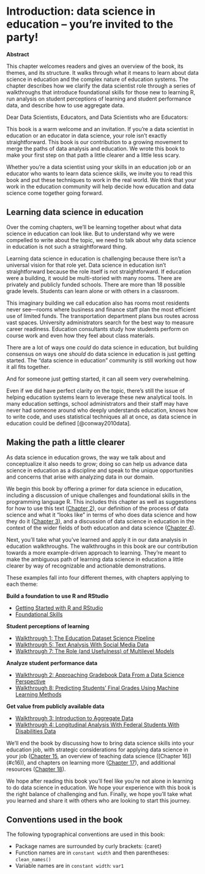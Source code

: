 # Introduction: data science in education -- you're invited to the party! {#c01}

**Abstract**

This chapter welcomes readers and gives an overview of the book, its themes, and its structure. It walks through what it means to learn about data science in education and the complex nature of education systems. The chapter describes how we clarify the data scientist role through a series of walkthroughs that introduce foundational skills for those new to learning R, run analysis on student perceptions of learning and student performance data, and describe how to use aggregate data.


Dear Data Scientists, Educators, and Data Scientists who are Educators: 

This book is a warm welcome and an invitation. If you're a data scientist in education or an educator in data science, your role isn't exactly straightforward. This book is our contribution to a growing movement to merge the paths of data analysis and education. We wrote this book to make your first step on that path a little clearer and a little less scary. 

Whether you're a data scientist using your skills in an education job or an educator who wants to learn data science skills, we invite you to read this book and put these techniques to work in the real world. We think that your work in the education community will help decide how education and data science come together going forward.

## Learning data science in education

Over the coming chapters, we'll be learning together about what data science in education can look like. But to understand why we were compelled to write about the topic, we need to talk about why data science in education is not such a straightforward thing. 

Learning data science in education is challenging because there isn't a universal vision for that role yet. Data science in education isn't straightforward because the role itself is not straightforward. If education were a building, it would be multi-storied with many rooms. There are privately and publicly funded schools. There are more than 18 possible grade levels. Students can learn alone or with others in a classroom. 

This imaginary building we call education also has rooms most residents never see---rooms where business and finance staff plan the most efficient use of limited funds. The transportation department plans bus routes across vast spaces. University administrators search for the best way to measure career readiness. Education consultants study how students perform on course work and even how they feel about class materials. 

There are a lot of ways one *could* do data science in education, but building consensus on ways one *should* do data science in education is just getting started. The "data science in education" community is still working out how it all fits together. 

And for someone just getting started, it can all seem very overwhelming. 

Even if we did have perfect clarity on the topic, there's still the issue of helping education systems learn to leverage these new analytical tools. In many education settings, school administrators and their staff may have never had someone around who deeply understands education, knows how to write code, and uses statistical techniques all at once, as data science in education could be defined [@conway2010data].

## Making the path a little clearer

As data science in education grows, the way we talk about and conceptualize it also needs to grow; doing so can help us advance data science in education as a discipline and speak to the unique opportunities and concerns that arise with analyzing data in our domain.

We begin this book by offering a primer for data science in education, including a discussion of unique challenges and foundational skills in the programming language R. This includes this chapter as well as suggestions for how to use this text ([Chapter 2](#c02)), our definition of the process of data science and what it "looks like" in terms of who does data science and how they do it ([Chapter 3](#c03)), and a discussion of data science in education in the context of the wider fields of both education and data science ([Chapter 4](#c04)).

Next, you'll take what you've learned and apply it in our data analysis in education walkthroughs. The walkthroughs in this book are our contribution towards a more example-driven approach to learning. They're meant to make the ambiguous path of learning data science in education a little clearer by way of recognizable and actionable demonstrations. 

These examples fall into four different themes, with chapters applying to each theme:

**Build a foundation to use R and RStudio**

* [Getting Started with R and RStudio](#c05)
* [Foundational Skills](#c06)

**Student perceptions of learning**

* [Walkthrough 1: The Education Dataset Science Pipeline](#c07)
* [Walkthrough 5: Text Analysis With Social Media Data](#c16)
* [Walkthrough 7: The Role (and Usefulness) of Multilevel Models](#c13)

**Analyze student performance data**

* [Walkthrough 2: Approaching Gradebook Data From a Data Science Perspective](#c08)
* [Walkthrough 8: Predicting Students' Final Grades Using Machine Learning Methods](#c14)

**Get value from publicly available data**

* [Walkthrough 3: Introduction to Aggregate Data](#c09)
* [Walkthrough 4: Longitudinal Analysis With Federal Students With Disabilities Data](#c10)

We'll end the book by discussing how to bring data science skills into your education job, with strategic considerations for applying data science in your job ([Chapter 15](#c15), an overview of teaching data science ([Chapter 16])(#c16)), and chapters on learning more ([Chapter 17](#c17)), and additional resources ([Chapter 18](#c18)).

We hope after reading this book you'll feel like you're not alone in learning to do data science in education. We hope your experience with this book is the right balance of challenging and fun. Finally, we hope you'll take what you learned and share it with others who are looking to start this journey.

## Conventions used in the book

The following typographical conventions are used in this book:

* Package names are surrounded by curly brackets: {caret}
* Function names are in `constant width` and then parentheses: `clean_names()`
* Variable names are in `constant width`: `var1`

